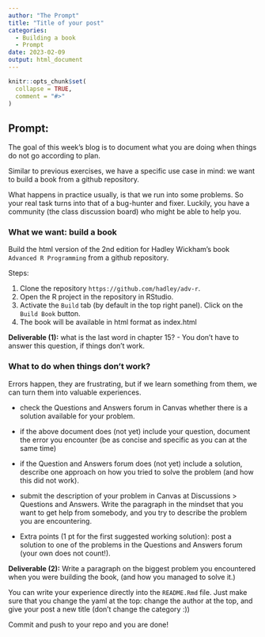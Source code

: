 ```yaml
---
author: "The Prompt"
title: "Title of your post"
categories: 
  - Building a book
  - Prompt
date: 2023-02-09
output: html_document
---
```


<!-- README.md is generated from README.Rmd. Please edit that file -->

```r
knitr::opts_chunk$set(
  collapse = TRUE,
  comment = "#>"
)
```

## Prompt:

The goal of this week's blog is to document what you are doing when things do not go according to plan.

Similar to previous exercises, we have a specific use case in mind: we want to build a book from a github repository.

What happens in practice usually, is that we run into some problems. So your real task turns into that of a bug-hunter and fixer. Luckily, you have a community (the class discussion board) who might be able to help you.

### What we want: build a book

Build the html version of the 2nd edition for Hadley Wickham's book `Advanced R Programming` from a github repository.

Steps:

1.  Clone the repository `https://github.com/hadley/adv-r`.
2.  Open the R project in the repository in RStudio.
3.  Activate the `Build` tab (by default in the top right panel). Click on the `Build Book` button.
4.  The book will be available in html format as index.html

**Deliverable (1):** what is the last word in chapter 15? - You don't have to answer this question, if things don't work.

### What to do when things don't work?

Errors happen, they are frustrating, but if we learn something from them, we can turn them into valuable experiences.

-   check the Questions and Answers forum in Canvas whether there is a solution available for your problem.

-   if the above document does (not yet) include your question, document the error you encounter (be as concise and specific as you can at the same time)

-   if the Question and Answers forum does (not yet) include a solution, describe one approach on how you tried to solve the problem (and how this did not work).

-   submit the description of your problem in Canvas at Discussions \> Questions and Answers. Write the paragraph in the mindset that you want to get help from somebody, and you try to describe the problem you are encountering.

-   Extra points (1 pt for the first suggested working solution): post a solution to one of the problems in the Questions and Answers forum (your own does not count!).

**Deliverable (2):** Write a paragraph on the biggest problem you encountered when you were building the book, (and how you managed to solve it.)

You can write your experience directly into the `README.Rmd` file. Just make sure that you change the yaml at the top: change the author at the top, and give your post a new title (don't change the category :))

Commit and push to your repo and you are done!
